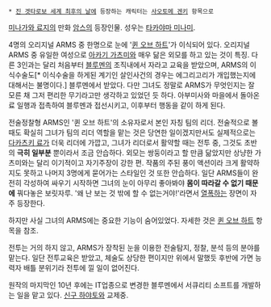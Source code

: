  * [[진 겟타로보 세계 최후의 날]]에 등장하는 캐릭터는 [[사오토메 겐키]] 항목으로

[[미나가와 료지]]의 만화 [[암스]]의 등장인물. 성우는 [[타카야마 미나미]].

4명의 오리지널 ARMS 중 한명으로 눈에 '[[퀸 오브 하트]]'가 이식되어 있다. 오리지널 ARMS 중 유일한 여성으로 [[아카기 가츠미]]와 매우 닮은 외모를 하고 있는 것이 특징. 다른 3인과는 달리 처음부터 [[블루멘]]의 조직내에서 자라고 교육을 받았으며, ARMS의 이식수술도[* 이식수술을 하게된 계기인 살인사건의 경우는 에그리고리가 개입했는지에 대해서는 불명이다.] 블루멘에서 받았다. 다만 그녀도 정말로 ARMS가 무엇인지는 잘 모른 채 그저 편리한 무기라고만 생각하고 있었던 듯 하다. 아부미사와 마을에서 돌아온 료 일행과 접촉하여 블루멘과 접선시키고, 이후부터 행동을 같이 하게 된다.

전술정찰형 ARMS인 '퀸 오브 하트'의 소유자로서 본인 자칭 팀의 리더. 전술적으로 볼 때도 확실히 그녀가 팀의 리더 역할을 맡는 것은 당연한 일이겠지만서도 실제적으로는 [[다카츠키 료]]가 더욱 리더에 가깝고, 그녀가 리더로서 활약할 때는 전투 중, 그것도 초반의 '''극히 일부분''' 뿐이라서 조금 안습하다. 외모는 쌍둥이라고 할 만큼 닮았지만 상냥한 가츠미와는 달리 이기적이고 자기주장이 강한 편. 작품의 주된 풍이 액션이라 크게 활약하지도 못하고 나머지 3명에게 묻어가는 스타일인 것 또한 안습하다. 일단 ARMS들이 완전히 각성하여 싸우기 시작하면 그녀의 눈이 아무리 좋아봐야 '''몸이 따라갈 수 없기 때문에''' 꿔다놓은 보릿자루. '왜 난 보는 것 밖에 할 수 없는거야!'라면서 [[열폭]]하는 장면이 자주 등장한다.

하지만 사실 그녀의 ARMS에는 중요한 기능이 숨어있었다. 자세한 것은 [[퀸 오브 하트]] 항목을 참조.

전투는 거의 하지 않고, ARMS가 장착된 눈을 이용한 전술탐지, 정찰, 분석 등의 분야를 맡는다. 일단 전투교육은 받았고, 체술도 상당한 편이지만 위에서 말했듯 후반에 가면 능력자 배틀 분위기라 전투에 낄 일이 없어진다.

원작의 마지막인 10년 후에는 IT업종으로 변경한 블루멘에서 서큐리티 소프트를 개발하는 일을 맡고 있다. [[신구 하야토]]와 교제중. 
